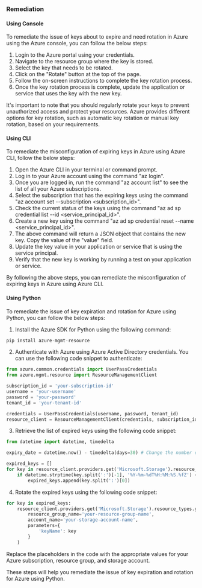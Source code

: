 ### Remediation

#### Using Console

To remediate the issue of keys about to expire and need rotation in Azure using the Azure console, you can follow the below steps:

1. Login to the Azure portal using your credentials.
2. Navigate to the resource group where the key is stored.
3. Select the key that needs to be rotated.
4. Click on the "Rotate" button at the top of the page.
5. Follow the on-screen instructions to complete the key rotation process.
6. Once the key rotation process is complete, update the application or service that uses the key with the new key.

It's important to note that you should regularly rotate your keys to prevent unauthorized access and protect your resources. Azure provides different options for key rotation, such as automatic key rotation or manual key rotation, based on your requirements.

#### Using CLI

To remediate the misconfiguration of expiring keys in Azure using Azure CLI, follow the below steps:

1. Open the Azure CLI in your terminal or command prompt.
2. Log in to your Azure account using the command "az login".
3. Once you are logged in, run the command "az account list" to see the list of all your Azure subscriptions.
4. Select the subscription that has the expiring keys using the command "az account set --subscription <subscription_id>".
5. Check the current status of the keys using the command "az ad sp credential list --id <service_principal_id>".
6. Create a new key using the command "az ad sp credential reset --name <service_principal_id>".
7. The above command will return a JSON object that contains the new key. Copy the value of the "value" field.
8. Update the key value in your application or service that is using the service principal.
9. Verify that the new key is working by running a test on your application or service.

By following the above steps, you can remediate the misconfiguration of expiring keys in Azure using Azure CLI.

#### Using Python

To remediate the issue of key expiration and rotation for Azure using Python, you can follow the below steps:

1. Install the Azure SDK for Python using the following command: 

```python
pip install azure-mgmt-resource
```

2. Authenticate with Azure using Azure Active Directory credentials. You can use the following code snippet to authenticate:

```python
from azure.common.credentials import UserPassCredentials
from azure.mgmt.resource import ResourceManagementClient

subscription_id = 'your-subscription-id'
username = 'your-username'
password = 'your-password'
tenant_id = 'your-tenant-id'

credentials = UserPassCredentials(username, password, tenant_id)
resource_client = ResourceManagementClient(credentials, subscription_id)
```

3. Retrieve the list of expired keys using the following code snippet:

```python
from datetime import datetime, timedelta

expiry_date = datetime.now() - timedelta(days=30) # Change the number of days as per your requirement

expired_keys = []
for key in resource_client.providers.get('Microsoft.Storage').resource_types.get('storageAccounts').api_versions[0].locations[0].properties.supported_operations[5].description.split('\n')[1:]:
    if datetime.strptime(key.split(':')[-1], '%Y-%m-%dT%H:%M:%S.%fZ') < expiry_date:
        expired_keys.append(key.split(':')[0])
```

4. Rotate the expired keys using the following code snippet:

```python
for key in expired_keys:
    resource_client.providers.get('Microsoft.Storage').resource_types.get('storageAccounts').api_versions[0].locations[0].properties.supported_operations[6].invoke(
        resource_group_name='your-resource-group-name',
        account_name='your-storage-account-name',
        parameters={
            'keyName': key
        }
    )
```

Replace the placeholders in the code with the appropriate values for your Azure subscription, resource group, and storage account. 

These steps will help you remediate the issue of key expiration and rotation for Azure using Python.

